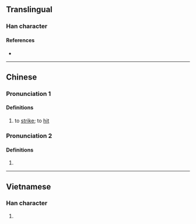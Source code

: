 {{character info/new}}
==Translingual==

===Han character===
{{Han char|rn=64|rad=手|as=11|sn=14|four=|canj=QSEG|ids=⿰扌堅}}


====References====
* {{Han ref|kx=0452.110|dkj=12650|dj=0802.150|hdz=31943.050|uh=647C|ud=25724}}

----

==Chinese==

===Pronunciation 1===
{{zh-pron
|m=kēng
|c=hang1
|mc=y
|oc=y
}}

====Definitions====
# to [[strike]]; to [[hit]]

===Pronunciation 2===
{{zh-pron
|m=qiān
}}

====Definitions====
# {{zh-alt-form|牽|''to drag; to pull''}}

----

==Vietnamese==

===Han character===
{{vi-hantu|rs=手11|ken}}

# {{defn|lang=vi|sort=手11}}